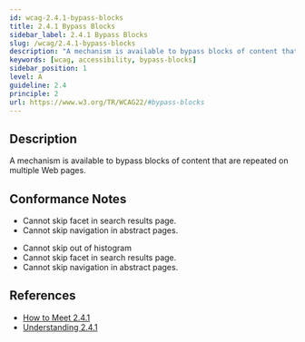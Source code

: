 ```yaml
---
id: wcag-2.4.1-bypass-blocks
title: 2.4.1 Bypass Blocks
sidebar_label: 2.4.1 Bypass Blocks
slug: /wcag/2.4.1-bypass-blocks
description: "A mechanism is available to bypass blocks of content that are repeated on multiple Web pages."
keywords: [wcag, accessibility, bypass-blocks]
sidebar_position: 1
level: A
guideline: 2.4
principle: 2
url: https://www.w3.org/TR/WCAG22/#bypass-blocks
---
```


## Description

A mechanism is available to bypass blocks of content that are repeated on multiple Web pages.

## Conformance Notes

<Project name="ads">
  <PartialSupport>
<ul>
<li>Cannot skip facet in search results page.</li>
<li>Cannot skip navigation in abstract pages.</li>
</ul></PartialSupport>
</Project>

<Project name="scix">
  <PartialSupport>
<ul>
<li>Cannot skip out of histogram</li>
<li>Cannot skip facet in search results page.</li>
<li>Cannot skip navigation in abstract pages.</li>
</ul></PartialSupport>
</Project>

## References

- [How to Meet 2.4.1](https://www.w3.org/WAI/WCAG22/quickref/#bypass-blocks)
- [Understanding 2.4.1](https://www.w3.org/WAI/WCAG22/Understanding/bypass-blocks.html)


